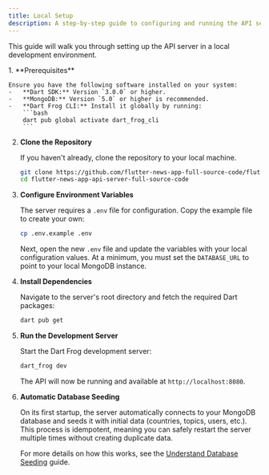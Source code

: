 ```yaml
---
title: Local Setup
description: A step-by-step guide to configuring and running the API server on your local machine.
---
```



This guide will walk you through setting up the API server in a local development environment.

<Steps>
1.  **Prerequisites**

    Ensure you have the following software installed on your system:
    -   **Dart SDK:** Version `3.0.0` or higher.
    -   **MongoDB:** Version `5.0` or higher is recommended.
    -   **Dart Frog CLI:** Install it globally by running:
        ```bash
        dart pub global activate dart_frog_cli
        ```

2.  **Clone the Repository**

    If you haven't already, clone the repository to your local machine.

    ```bash
    git clone https://github.com/flutter-news-app-full-source-code/flutter-news-app-api-server-full-source-code.git
    cd flutter-news-app-api-server-full-source-code
    ```

3.  **Configure Environment Variables**

    The server requires a `.env` file for configuration. Copy the example file to create your own:

    ```bash
    cp .env.example .env
    ```

    Next, open the new `.env` file and update the variables with your local configuration values. At a minimum, you must set the `DATABASE_URL` to point to your local MongoDB instance.

4.  **Install Dependencies**

    Navigate to the server's root directory and fetch the required Dart packages:

    ```bash
    dart pub get
    ```

5.  **Run the Development Server**

    Start the Dart Frog development server:

    ```bash
    dart_frog dev
    ```

    The API will now be running and available at `http://localhost:8080`.

6.  **Automatic Database Seeding**

    On its first startup, the server automatically connects to your MongoDB database and seeds it with initial data (countries, topics, users, etc.). This process is idempotent, meaning you can safely restart the server multiple times without creating duplicate data.

    For more details on how this works, see the [Understand Database Seeding](/docs/api-server/how-to/understand-database-seeding) guide.
</Steps>
